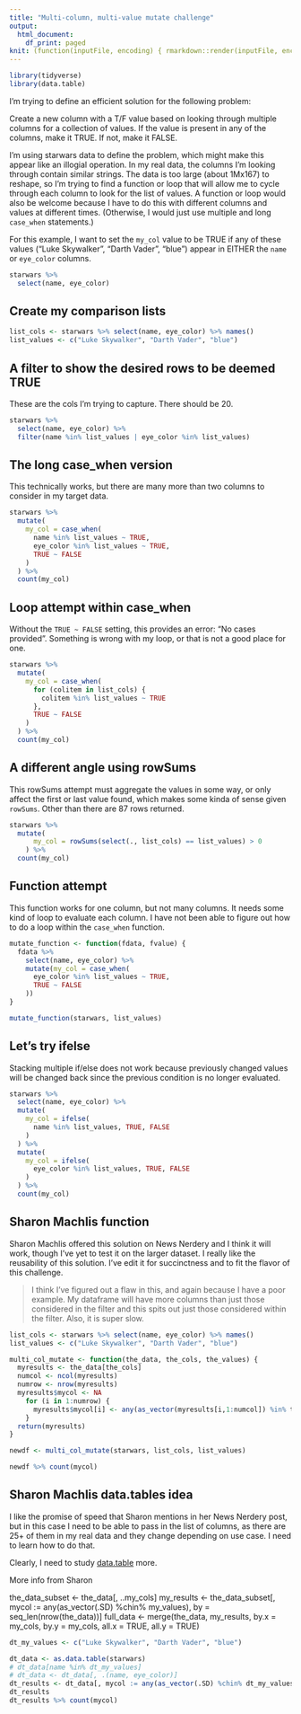 ```yaml
---
title: "Multi-column, multi-value mutate challenge"
output:
  html_document:
    df_print: paged
knit: (function(inputFile, encoding) { rmarkdown::render(inputFile, encoding = encoding, output_dir = "docs") })
---
```


```r
library(tidyverse)
library(data.table)
```

I'm trying to define an efficient solution for the following problem:

Create a new column with a T/F value based on looking through multiple columns for a collection of values. If the value is present in any of the columns, make it TRUE. If not, make it FALSE.

I'm using starwars data to define the problem, which might make this appear like an illogial operation. In my real data, the columns I'm looking through contain similar strings. The data is too large (about 1Mx167) to reshape, so I'm trying to find a function or loop that will allow me to cycle through each column to look for the list of values. A function or loop would also be welcome because I have to do this with different columns and values at different times. (Otherwise, I would just use multiple and long `case_when` statements.)

For this example, I want to set the `my_col` value to be TRUE if any of these values ("Luke Skywalker", "Darth Vader", "blue") appear in EITHER the `name` or `eye_color` columns.


```r
starwars %>% 
  select(name, eye_color)
```


## Create my comparison lists

```r
list_cols <- starwars %>% select(name, eye_color) %>% names()
list_values <- c("Luke Skywalker", "Darth Vader", "blue")
```

## A filter to show the desired rows to be deemed TRUE

These are the cols I'm trying to capture. There should be 20.

```r
starwars %>% 
  select(name, eye_color) %>% 
  filter(name %in% list_values | eye_color %in% list_values)
```


## The long case_when version

This technically works, but there are many more than two columns to consider in my target data.

```r
starwars %>% 
  mutate(
    my_col = case_when(
      name %in% list_values ~ TRUE,
      eye_color %in% list_values ~ TRUE,
      TRUE ~ FALSE
    )
  ) %>%
  count(my_col)
```

## Loop attempt within case_when

Without the `TRUE ~ FALSE` setting, this provides an error: "No cases provided". Something is wrong with my loop, or that is not a good place for one.

```r
starwars %>% 
  mutate(
    my_col = case_when(
      for (colitem in list_cols) {
        colitem %in% list_values ~ TRUE
      },
      TRUE ~ FALSE
    )
  ) %>%
  count(my_col)
```

## A different angle using rowSums

This rowSums attempt must aggregate the values in some way, or only affect the first or last value found, which makes some kinda of sense given `rowSums`. Other than there are 87 rows returned.

```r
starwars %>% 
  mutate(
      my_col = rowSums(select(., list_cols) == list_values) > 0
    ) %>% 
  count(my_col)
```

## Function attempt

This function works for one column, but not many columns. It needs some kind of loop to evaluate each column. I have not been able to figure out how to do a loop within the `case_when` function.

```r
mutate_function <- function(fdata, fvalue) {
  fdata %>% 
    select(name, eye_color) %>% 
    mutate(my_col = case_when(
      eye_color %in% list_values ~ TRUE,
      TRUE ~ FALSE
    ))
}

mutate_function(starwars, list_values)
```


## Let's try ifelse

Stacking multiple if/else does not work because previously changed values will be changed back since the previous condition is no longer evaluated.

```r

starwars %>% 
  select(name, eye_color) %>% 
  mutate(
    my_col = ifelse(
      name %in% list_values, TRUE, FALSE
    )
  ) %>% 
  mutate(
    my_col = ifelse(
      eye_color %in% list_values, TRUE, FALSE
    )
  ) %>% 
  count(my_col)

```

## Sharon Machlis function

Sharon Machlis offered this solution on News Nerdery and I think it will work, though I've yet to test it on the larger dataset. I really like the reusability of this solution. I've edit it for succinctness and to fit the flavor of this challenge.

> I think I've figured out a flaw in this, and again because I have a poor example. My dataframe will have more columns than just those considered in the filter and this spits out just those considered within the filter. Also, it is super slow.

```r
list_cols <- starwars %>% select(name, eye_color) %>% names()
list_values <- c("Luke Skywalker", "Darth Vader", "blue")

multi_col_mutate <- function(the_data, the_cols, the_values) {
  myresults <- the_data[the_cols]
  numcol <- ncol(myresults)
  numrow <- nrow(myresults)
  myresults$mycol <- NA
    for (i in 1:numrow) {
      myresults$mycol[i] <- any(as_vector(myresults[i,1:numcol]) %in% the_values)
    }
  return(myresults)
}

newdf <- multi_col_mutate(starwars, list_cols, list_values)

newdf %>% count(mycol)
```


## Sharon Machlis data.tables idea

I like the promise of speed that Sharon mentions in her News Nerdery post, but in this case I need to be able to pass in the list of columns, as there are 25+ of them in my real data and they change depending on use case. I need to learn how to do that.

Clearly, I need to study  [data.table](https://cran.r-project.org/web/packages/data.table/vignettes/datatable-intro.html) more.

More info from Sharon

the_data_subset <- the_data[, ..my_cols]
my_results <- the_data_subset[, mycol := any(as_vector(.SD) %chin% my_values), by = seq_len(nrow(the_data))]
full_data <- merge(the_data, my_results, by.x = my_cols, by.y = my_cols, all.x = TRUE, all.y = TRUE)

```r
dt_my_values <- c("Luke Skywalker", "Darth Vader", "blue")

dt_data <- as.data.table(starwars)
# dt_data[name %in% dt_my_values]
# dt_data <- dt_data[, .(name, eye_color)]
dt_results <- dt_data[, mycol := any(as_vector(.SD) %chin% dt_my_values)]
dt_results
dt_results %>% count(mycol)
```


